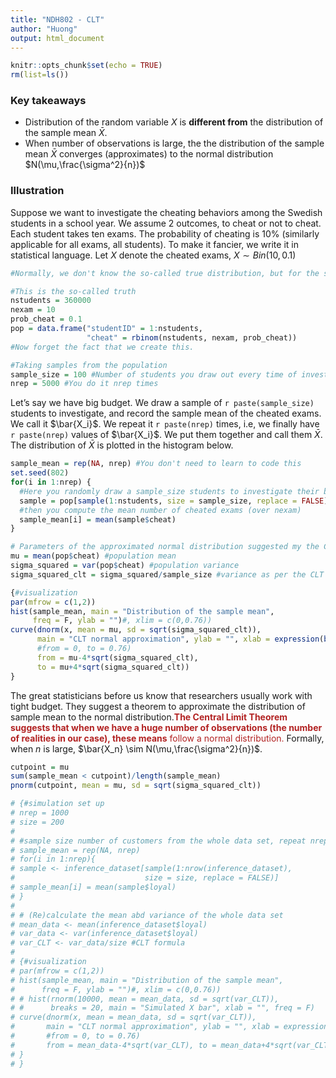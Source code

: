 ```yaml
---
title: "NDH802 - CLT"
author: "Huong"
output: html_document
---
```


```r
knitr::opts_chunk$set(echo = TRUE)
rm(list=ls())
```

### Key takeaways

-   Distribution of the random variable $X$ is **different from** the distribution of the sample mean $\bar{X}$.
-   When number of observations is large, the the distribution of the sample mean $\bar{X}$ converges (approximates) to the normal distribution $N(\mu,\frac{\sigma^2}{n})$

### Illustration

Suppose we want to investigate the cheating behaviors among the Swedish students in a school year. We assume 2 outcomes, to cheat or not to cheat. Each student takes ten exams. The probability of cheating is 10% (similarly applicable for all exams, all students). To make it fancier, we write it in statistical language. Let $X$ denote the cheated exams, $X \sim Bin(10, 0.1)$

```r
#Normally, we don't know the so-called true distribution, but for the sake of learning CLT, let's pretend we do to simulate data. Once you have created the data, you pretend you didn't know anything about it and try to "infer" it from your observations.

#This is the so-called truth
nstudents = 360000
nexam = 10
prob_cheat = 0.1
pop = data.frame("studentID" = 1:nstudents,
                 "cheat" = rbinom(nstudents, nexam, prob_cheat))
#Now forget the fact that we create this. 

#Taking samples from the population
sample_size = 100 #Number of students you draw out every time of investigation
nrep = 5000 #You do it nrep times
```

Let's say we have big budget. We draw a sample of `r paste(sample_size)` students to investigate, and record the sample mean of the cheated exams. We call it $\bar{X_i}$. We repeat it `r paste(nrep)` times, i.e, we finally have `r paste(nrep)` values of $\bar{X_i}$. We put them together and call them $\bar{X}$. The distribution of $\bar{X}$ is plotted in the histogram below.

```r
sample_mean = rep(NA, nrep) #You don't need to learn to code this
set.seed(802)
for(i in 1:nrep) {
  #Here you randomly draw a sample_size students to investigate their behavior
  sample = pop[sample(1:nstudents, size = sample_size, replace = FALSE),] 
  #then you compute the mean number of cheated exams (over nexam)
  sample_mean[i] = mean(sample$cheat)
}

# Parameters of the approximated normal distribution suggested my the CLT
mu = mean(pop$cheat) #population mean
sigma_squared = var(pop$cheat) #population variance
sigma_squared_clt = sigma_squared/sample_size #variance as per the CLT formula

{#visualization
par(mfrow = c(1,2))
hist(sample_mean, main = "Distribution of the sample mean",
     freq = F, ylab = "")#, xlim = c(0,0.76))
curve(dnorm(x, mean = mu, sd = sqrt(sigma_squared_clt)),
      main = "CLT normal approximation", ylab = "", xlab = expression(bar(X)),
      #from = 0, to = 0.76)
      from = mu-4*sqrt(sigma_squared_clt),
      to = mu+4*sqrt(sigma_squared_clt))
}
```

The great statisticians before us know that researchers usually work with tight budget. They suggest a theorem to approximate the distribution of sample mean to the normal distribution.[**The Central Limit Theorem suggests that when we have a huge number of observations (the number of realities in our case), these means** follow a normal distribution.]{style="color:FireBrick"} Formally, when $n$ is large, $\bar{X_n} \sim N(\mu,\frac{\sigma^2}{n})$.

```r
cutpoint = mu
sum(sample_mean < cutpoint)/length(sample_mean)
pnorm(cutpoint, mean = mu, sd = sqrt(sigma_squared_clt))
```

```r
# {#simulation set up
# nrep = 1000
# size = 200
# 
# #sample size number of customers from the whole data set, repeat nrep times
# sample_mean = rep(NA, nrep)
# for(i in 1:nrep){
# sample <- inference_dataset[sample(1:nrow(inference_dataset),
#                             size = size, replace = FALSE)]
# sample_mean[i] = mean(sample$loyal)
# }
# 
# # (Re)calculate the mean abd variance of the whole data set
# mean_data <- mean(inference_dataset$loyal)
# var_data <- var(inference_dataset$loyal)
# var_CLT <- var_data/size #CLT formula
# 
# {#visualization
# par(mfrow = c(1,2))
# hist(sample_mean, main = "Distribution of the sample mean",
#      freq = F, ylab = "")#, xlim = c(0,0.76))
# # hist(rnorm(10000, mean = mean_data, sd = sqrt(var_CLT)),
# #      breaks = 20, main = "Simulated X bar", xlab = "", freq = F)
# curve(dnorm(x, mean = mean_data, sd = sqrt(var_CLT)),
#       main = "CLT normal approximation", ylab = "", xlab = expression(bar(X)),
#       #from = 0, to = 0.76)
#       from = mean_data-4*sqrt(var_CLT), to = mean_data+4*sqrt(var_CLT))
# }
# }
```
